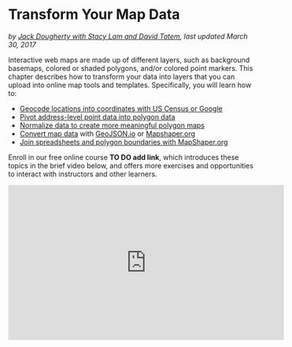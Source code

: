 # Transform Your Map Data {#transform}
*by [Jack Dougherty with Stacy Lam and David Tatem](authors), last updated March 30, 2017*

Interactive web maps are made up of different layers, such as background basemaps, colored or shaded polygons, and/or colored point markers. This chapter describes how to transform your data into layers that you can upload into online map tools and templates. Specifically, you will learn how to:

- [Geocode locations into coordinates with US Census or Google](geocode)
- [Pivot address-level point data into polygon data](pivot-point-to-polygon)
- [Normalize data to create more meaningful polygon maps](normalize)
- [Convert map data](convert-geojson) with [GeoJSON.io](geojsonio) or [Mapshaper.org](mapshaper)
- [Join spreadsheets and polygon boundaries with MapShaper.org](mapshaper)

Enroll in our free online course **TO DO add link**, which introduces these topics in the brief video below, and offers more exercises and opportunities to interact with instructors and other learners.

<iframe width="560" height="315" src="https://www.youtube.com/embed/3sjjVEJY4MY?rel=0" frameborder="0" allow="autoplay; encrypted-media" allowfullscreen></iframe>
